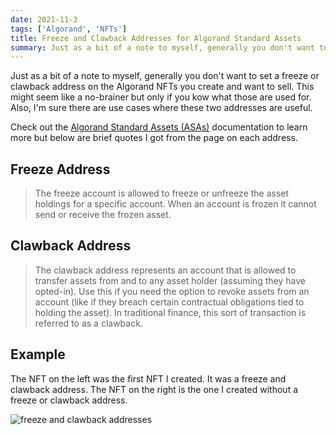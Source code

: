 ```yaml
---
date: 2021-11-3
tags: ['Algorand', 'NFTs']
title: Freeze and Clawback Addresses for Algorand Standard Assets
summary: Just as a bit of a note to myself, generally you don't want to set a freeze or clawback address on the Algorand NFTs you create and want to sell.
---
```


Just as a bit of a note to myself, generally you don't want to set a freeze or clawback address on the Algorand NFTs you create and want to sell. This might seem like a no-brainer but only if you kow what those are used for. Also, I'm sure there are use cases where these two addresses are useful.

Check out the [Algorand Standard Assets (ASAs)](https://developer.algorand.org/docs/get-details/asa/) documentation to learn more but below are brief quotes I got from the page on each address.

## Freeze Address

> The freeze account is allowed to freeze or unfreeze the asset holdings for a specific account. When an account is frozen it cannot send or receive the frozen asset.

## Clawback Address

> The clawback address represents an account that is allowed to transfer assets from and to any asset holder (assuming they have opted-in). Use this if you need the option to revoke assets from an account (like if they breach certain contractual obligations tied to holding the asset). In traditional finance, this sort of transaction is referred to as a clawback.

## Example

The NFT on the left was the first NFT I created. It was a freeze and clawback address. The NFT on the right is the one I created without a freeze or clawback address.

![freeze and clawback addresses](/static/images/content/freeze-and-clawback-addresses.png)
